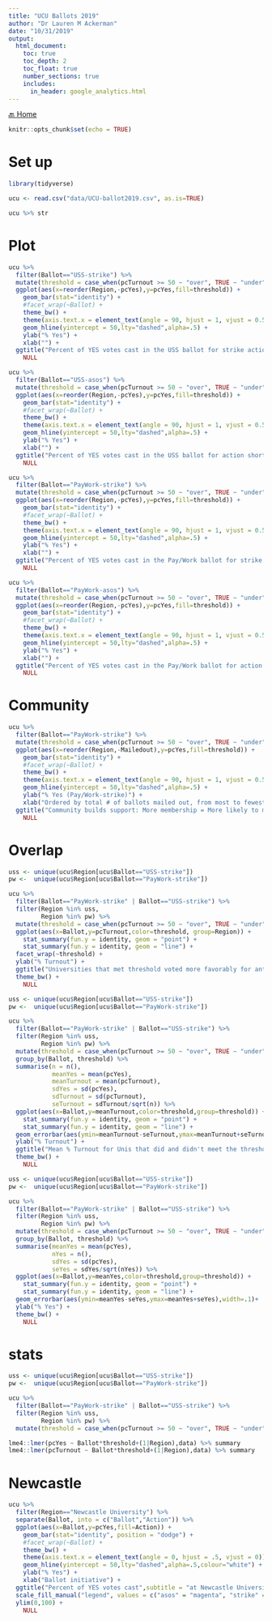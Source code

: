 ```yaml
---
title: "UCU Ballots 2019"
author: "Dr Lauren M Ackerman"
date: "10/31/2019"
output: 
  html_document:
    toc: true
    toc_depth: 2
    toc_float: true
    number_sections: true
    includes: 
      in_header: google_analytics.html
---
```

[🔙 Home](https://verbingnouns.github.io/notebooks/)

```r
knitr::opts_chunk$set(echo = TRUE)
```

# Set up

```r
library(tidyverse)

ucu <- read.csv("data/UCU-ballot2019.csv", as.is=TRUE)
```

```r
ucu %>% str
```


# Plot

```r
ucu %>% 
  filter(Ballot=="USS-strike") %>% 
  mutate(threshold = case_when(pcTurnout >= 50 ~ "over", TRUE ~ "under")) %>% 
  ggplot(aes(x=reorder(Region,-pcYes),y=pcYes,fill=threshold)) +
    geom_bar(stat="identity") +
    #facet_wrap(~Ballot) +
    theme_bw() +
    theme(axis.text.x = element_text(angle = 90, hjust = 1, vjust = 0.5)) +
    geom_hline(yintercept = 50,lty="dashed",alpha=.5) +
    ylab("% Yes") +
    xlab("") +
  ggtitle("Percent of YES votes cast in the USS ballot for strike action") +
    NULL
```

```r
ucu %>% 
  filter(Ballot=="USS-asos") %>% 
  mutate(threshold = case_when(pcTurnout >= 50 ~ "over", TRUE ~ "under")) %>% 
  ggplot(aes(x=reorder(Region,-pcYes),y=pcYes,fill=threshold)) +
    geom_bar(stat="identity") +
    #facet_wrap(~Ballot) +
    theme_bw() +
    theme(axis.text.x = element_text(angle = 90, hjust = 1, vjust = 0.5)) +
    geom_hline(yintercept = 50,lty="dashed",alpha=.5) +
    ylab("% Yes") +
    xlab("") +
  ggtitle("Percent of YES votes cast in the USS ballot for action short of strike") +
    NULL
```

```r
ucu %>% 
  filter(Ballot=="PayWork-strike") %>% 
  mutate(threshold = case_when(pcTurnout >= 50 ~ "over", TRUE ~ "under")) %>% 
  ggplot(aes(x=reorder(Region,-pcYes),y=pcYes,fill=threshold)) +
    geom_bar(stat="identity") +
    #facet_wrap(~Ballot) +
    theme_bw() +
    theme(axis.text.x = element_text(angle = 90, hjust = 1, vjust = 0.5)) +
    geom_hline(yintercept = 50,lty="dashed",alpha=.5) +
    ylab("% Yes") +
    xlab("") +
  ggtitle("Percent of YES votes cast in the Pay/Work ballot for strike action") +
    NULL
```

```r
ucu %>% 
  filter(Ballot=="PayWork-asos") %>% 
  mutate(threshold = case_when(pcTurnout >= 50 ~ "over", TRUE ~ "under")) %>% 
  ggplot(aes(x=reorder(Region,-pcYes),y=pcYes,fill=threshold)) +
    geom_bar(stat="identity") +
    #facet_wrap(~Ballot) +
    theme_bw() +
    theme(axis.text.x = element_text(angle = 90, hjust = 1, vjust = 0.5)) +
    geom_hline(yintercept = 50,lty="dashed",alpha=.5) +
    ylab("% Yes") +
    xlab("") +
  ggtitle("Percent of YES votes cast in the Pay/Work ballot for action short of strike") +
    NULL
```


# Community

```r
ucu %>% 
  filter(Ballot=="PayWork-strike") %>% 
  mutate(threshold = case_when(pcTurnout >= 50 ~ "over", TRUE ~ "under")) %>% 
  ggplot(aes(x=reorder(Region,-Mailedout),y=pcYes,fill=threshold)) +
    geom_bar(stat="identity") +
    #facet_wrap(~Ballot) +
    theme_bw() +
    theme(axis.text.x = element_text(angle = 90, hjust = 1, vjust = 0.5)) +
    geom_hline(yintercept = 50,lty="dashed",alpha=.5) +
    ylab("% Yes (Pay/Work-strike)") +
    xlab("Ordered by total # of ballots mailed out, from most to fewest") +
  ggtitle("Community builds support: More membership = More likely to meet the threshold") +
    NULL
```

# Overlap

```r
uss <- unique(ucu$Region[ucu$Ballot=="USS-strike"])
pw <-  unique(ucu$Region[ucu$Ballot=="PayWork-strike"])

ucu %>% 
  filter(Ballot=="PayWork-strike" | Ballot=="USS-strike") %>% 
  filter(Region %in% uss,
         Region %in% pw) %>% 
  mutate(threshold = case_when(pcTurnout >= 50 ~ "over", TRUE ~ "under")) %>% 
  ggplot(aes(x=Ballot,y=pcTurnout,color=threshold, group=Region)) +
    stat_summary(fun.y = identity, geom = "point") +
    stat_summary(fun.y = identity, geom = "line") +
  facet_wrap(~threshold) +
  ylab("% Turnout") +
  ggtitle("Universities that met threshold voted more favorably for anti-precarity") +
  theme_bw() +
    NULL
```

```r
uss <- unique(ucu$Region[ucu$Ballot=="USS-strike"])
pw <-  unique(ucu$Region[ucu$Ballot=="PayWork-strike"])

ucu %>% 
  filter(Ballot=="PayWork-strike" | Ballot=="USS-strike") %>% 
  filter(Region %in% uss,
         Region %in% pw) %>% 
  mutate(threshold = case_when(pcTurnout >= 50 ~ "over", TRUE ~ "under")) %>% 
  group_by(Ballot, threshold) %>% 
  summarise(n = n(),
            meanYes = mean(pcYes),
            meanTurnout = mean(pcTurnout),
            sdYes = sd(pcYes),
            sdTurnout = sd(pcTurnout),
            seTurnout = sdTurnout/sqrt(n)) %>% 
  ggplot(aes(x=Ballot,y=meanTurnout,color=threshold,group=threshold)) +
    stat_summary(fun.y = identity, geom = "point") +
    stat_summary(fun.y = identity, geom = "line") +
  geom_errorbar(aes(ymin=meanTurnout-seTurnout,ymax=meanTurnout+seTurnout),width=.1)+
  ylab("% Turnout") +
  ggtitle("Mean % Turnout for Unis that did and didn't meet the threshold (SE)") +
  theme_bw() +
    NULL
```

```r
uss <- unique(ucu$Region[ucu$Ballot=="USS-strike"])
pw <-  unique(ucu$Region[ucu$Ballot=="PayWork-strike"])

ucu %>% 
  filter(Ballot=="PayWork-strike" | Ballot=="USS-strike") %>% 
  filter(Region %in% uss,
         Region %in% pw) %>% 
  mutate(threshold = case_when(pcTurnout >= 50 ~ "over", TRUE ~ "under")) %>% 
  group_by(Ballot, threshold) %>% 
  summarise(meanYes = mean(pcYes),
            nYes = n(),
            sdYes = sd(pcYes),
            seYes = sdYes/sqrt(nYes)) %>% 
  ggplot(aes(x=Ballot,y=meanYes,color=threshold,group=threshold)) +
    stat_summary(fun.y = identity, geom = "point") +
    stat_summary(fun.y = identity, geom = "line") +
  geom_errorbar(aes(ymin=meanYes-seYes,ymax=meanYes+seYes),width=.1)+
  ylab("% Yes") +
  theme_bw() +
    NULL
```

# stats

```r
uss <- unique(ucu$Region[ucu$Ballot=="USS-strike"])
pw <-  unique(ucu$Region[ucu$Ballot=="PayWork-strike"])

ucu %>% 
  filter(Ballot=="PayWork-strike" | Ballot=="USS-strike") %>% 
  filter(Region %in% uss,
         Region %in% pw) %>% 
  mutate(threshold = case_when(pcTurnout >= 50 ~ "over", TRUE ~ "under")) -> data

lme4::lmer(pcYes ~ Ballot*threshold+(1|Region),data) %>% summary
lme4::lmer(pcTurnout ~ Ballot*threshold+(1|Region),data) %>% summary
```

# Newcastle

```r
ucu %>% 
  filter(Region=="Newcastle University") %>% 
  separate(Ballot, into = c("Ballot","Action")) %>% 
  ggplot(aes(x=Ballot,y=pcYes,fill=Action)) +
    geom_bar(stat="identity", position = "dodge") +
    #facet_wrap(~Ballot) +
    theme_bw() +
    theme(axis.text.x = element_text(angle = 0, hjust = .5, vjust = 0)) +
    geom_hline(yintercept = 50,lty="dashed",alpha=.5,colour="white") +
    ylab("% Yes") +
    xlab("Ballot initiative") +
  ggtitle("Percent of YES votes cast",subtitle = "at Newcastle University") +
  scale_fill_manual("legend", values = c("asos" = "magenta", "strike" = "navy")) +
  ylim(0,100) +
    NULL
```


